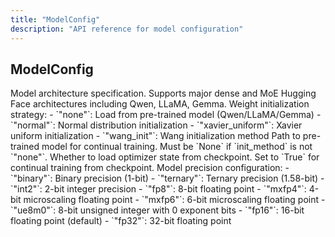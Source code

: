 ```yaml
---
title: "ModelConfig"
description: "API reference for model configuration"
---
```


## ModelConfig

<ParamField path="architecture" type="str" required>
  Model architecture specification. Supports major dense and MoE Hugging Face architectures including Qwen, LLaMA, Gemma.
</ParamField>

<ParamField path="init_method" type="str" default="normal">
  Weight initialization strategy:
  - `"none"`: Load from pre-trained model (Qwen/LLaMA/Gemma)
  - `"normal"`: Normal distribution initialization
  - `"xavier_uniform"`: Xavier uniform initialization
  - `"wang_init"`: Wang initialization method
</ParamField>

<ParamField path="model_path" type="str | None" default="None">
  Path to pre-trained model for continual training. Must be `None` if `init_method` is not `"none"`.
</ParamField>

<ParamField path="load_optimizer" type="bool | None" default="None">
  Whether to load optimizer state from checkpoint. Set to `True` for continual training from checkpoint.
</ParamField>

<ParamField path="precision" type="str" default="fp16">
  Model precision configuration:
  - `"binary"`: Binary precision (1-bit)
  - `"ternary"`: Ternary precision (1.58-bit)
  - `"int2"`: 2-bit integer precision
  - `"fp8"`: 8-bit floating point
  - `"mxfp4"`: 4-bit microscaling floating point
  - `"mxfp6"`: 6-bit microscaling floating point
  - `"ue8m0"`: 8-bit unsigned integer with 0 exponent bits
  - `"fp16"`: 16-bit floating point (default)
  - `"fp32"`: 32-bit floating point
</ParamField>
